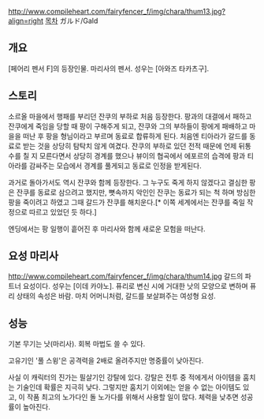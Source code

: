 http://www.compileheart.com/fairyfencer_f/img/chara/thum13.jpg?align=right
[[목차]]
ガルド/Gald
== 개요 ==
[페어리 펜서 F]의 등장인물. 마리사의 펜서. 성우는 [아와즈 타카츠구]. 
== 스토리 ==
소르올 마을에서 행패를 부리던 잔쿠의 부하로 처음 등장한다. 팡과의 대결에서 패하고 잔쿠에게 죽임을 당할 때 팡이 구해주게 되고, 잔쿠와 그의 부하들이 팡에게 패배하고 마을을 떠난 후 팡을 형님이라고 부르며 동료로 합류하게 된다. 처음엔 티아라가 갈드를 동료로 받는 것을 상당히 탐탁치 않게 여겼다. 잔쿠의 부하로 있던 전적 때문에 언제 뒤통수를 칠 지 모른다면서 상당히 경계를 했으나 뷰이의 협곡에서 에포르의 습격에 팡과 티아라를 감싸주는 모습에서 경계를 풀게되고 동료로 인정을 받게된다.

과거로 돌아가서도 역시 잔쿠와 함께 등장한다. 그 누구도 죽게 하지 않겠다고 결심한 팡은 잔쿠를 동료로 삼으려고 했지만, 뼛속까지 악인인 잔쿠는 동료가 되는 척 하며 방심한 팡을 죽이려고 하였고 그때 갈드가 잔쿠를 해치운다.[* 이쪽 세계에서는 잔쿠를 죽일 작정으로 따르고 있었던 듯 하다.]

엔딩에서는 팡 일행이 흩어진 후 마리사와 함께 새로운 모험을 떠난다.
== 요성 마리사 ==
http://www.compileheart.com/fairyfencer_f/img/chara/thum14.jpg
갈드의 파트너 요성이다. 성우는 [이데 카야노]. 퓨리로 변신 시에 거대한 낫의 모양으로 변하며 퓨리 상태의 속성은 바람. 마치 어머니처럼, 갈드를 보살펴주는 여성형 요성.
== 성능 ==
기본 무기는 낫(마리사). 회복 마법도 쓸 수 있다.

고유기인 '풀 스윙'은 공격력을 2배로 올려주지만 명중률이 낮아진다.

사실 이 캐릭터의 진가는 필살기인 강탈에 있다. 강탈은 전투 중 적에게서 아이템을 훔치는 기술인데 확률은 지극히 낮다. 그렇지만 훔치기 이외에는 얻을 수 없는 아이템도 있고, 이 작품 최고의 노가다인 돌 노가다를 위해서 사용할 일이 많다. 체력을 낮추면 성공률이 높아진다.
